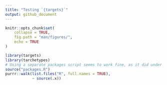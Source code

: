 ```yaml
---
title: "Testing `{targets}`"
output: github_document
---
```


```r
knitr::opts_chunk$set(
    collapse = TRUE, 
    fig.path = "man/figures/", 
    echo = TRUE
)
```

```r
library(targets)
library(tarchetypes)
# Using a separate packages script seems to work fine, as it did under drake
source("packages.R")
purrr::walk(list.files("R", full.names = TRUE), 
            ~ source(.x))
```

